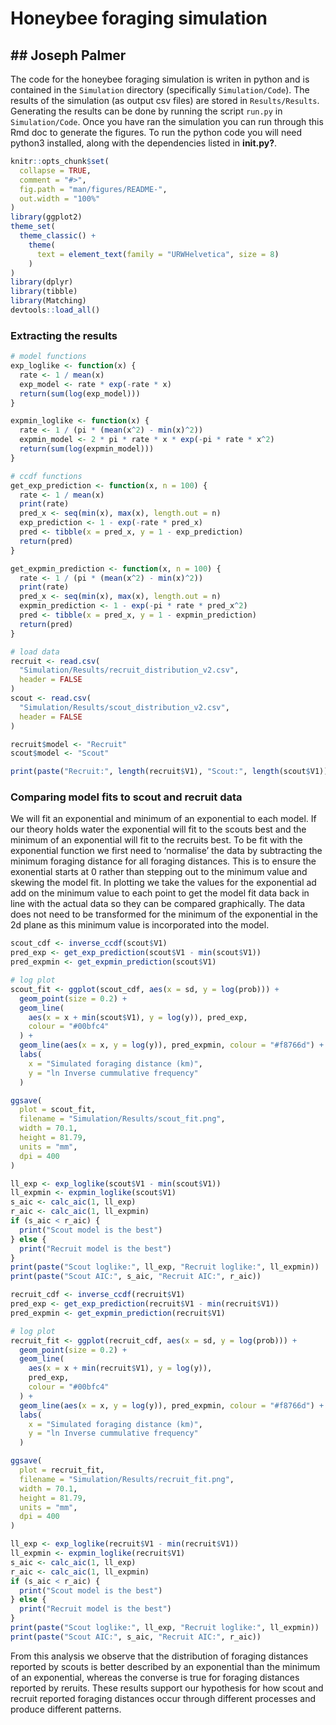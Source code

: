 # Honeybee foraging simulation
## Joseph Palmer
---

The code for the honeybee foraging simulation is writen in python and is contained in the `Simulation` directory (specifically `Simulation/Code`). The results of the simulation (as output csv files) are stored in `Results/Results`. Generating the results can be done by running the script `run.py` in `Simulation/Code`. Once you have ran the simulation you can run through this Rmd doc to generate the figures. To run the python code you will need python3 installed, along with the dependencies listed in **init.py?**.

```r
knitr::opts_chunk$set(
  collapse = TRUE,
  comment = "#>",
  fig.path = "man/figures/README-",
  out.width = "100%"
)
library(ggplot2)
theme_set(
  theme_classic() +
    theme(
      text = element_text(family = "URWHelvetica", size = 8)
    )
)
library(dplyr)
library(tibble)
library(Matching)
devtools::load_all()
```

### Extracting the results

```r

# model functions
exp_loglike <- function(x) {
  rate <- 1 / mean(x)
  exp_model <- rate * exp(-rate * x)
  return(sum(log(exp_model)))
}

expmin_loglike <- function(x) {
  rate <- 1 / (pi * (mean(x^2) - min(x)^2))
  expmin_model <- 2 * pi * rate * x * exp(-pi * rate * x^2)
  return(sum(log(expmin_model)))
}

# ccdf functions
get_exp_prediction <- function(x, n = 100) {
  rate <- 1 / mean(x)
  print(rate)
  pred_x <- seq(min(x), max(x), length.out = n)
  exp_prediction <- 1 - exp(-rate * pred_x)
  pred <- tibble(x = pred_x, y = 1 - exp_prediction)
  return(pred)
}

get_expmin_prediction <- function(x, n = 100) {
  rate <- 1 / (pi * (mean(x^2) - min(x)^2))
  print(rate)
  pred_x <- seq(min(x), max(x), length.out = n)
  expmin_prediction <- 1 - exp(-pi * rate * pred_x^2)
  pred <- tibble(x = pred_x, y = 1 - expmin_prediction)
  return(pred)
}

# load data
recruit <- read.csv(
  "Simulation/Results/recruit_distribution_v2.csv",
  header = FALSE
)
scout <- read.csv(
  "Simulation/Results/scout_distribution_v2.csv",
  header = FALSE
)

recruit$model <- "Recruit"
scout$model <- "Scout"

print(paste("Recruit:", length(recruit$V1), "Scout:", length(scout$V1)))
```

### Comparing model fits to scout and recruit data

We will fit an exponential and minimum of an exponential to each model. If our theory holds water the exponential will fit to the scouts best and the minimum of an exponential will fit to the recruits best. To be fit with the exponential function we first need to 'normalise' the data by subtracting the minimum foraging distance for all foraging distances. This is to ensure the exonential starts at 0 rather than stepping out to the minimum value and skewing the model fit. In plotting we take the values for the exponential ad add on the minimum value to each point to get the model fit data back in line with the actual data so they can be compared graphically. The data does not need to be transformed for the minimum of the exponential in the 2d plane as this minimum value is incorporated into the model.

```r
scout_cdf <- inverse_ccdf(scout$V1)
pred_exp <- get_exp_prediction(scout$V1 - min(scout$V1))
pred_expmin <- get_expmin_prediction(scout$V1)

# log plot
scout_fit <- ggplot(scout_cdf, aes(x = sd, y = log(prob))) +
  geom_point(size = 0.2) +
  geom_line(
    aes(x = x + min(scout$V1), y = log(y)), pred_exp,
    colour = "#00bfc4"
  ) +
  geom_line(aes(x = x, y = log(y)), pred_expmin, colour = "#f8766d") +
  labs(
    x = "Simulated foraging distance (km)",
    y = "ln Inverse cummulative frequency"
  )

ggsave(
  plot = scout_fit,
  filename = "Simulation/Results/scout_fit.png",
  width = 70.1,
  height = 81.79,
  units = "mm",
  dpi = 400
)

ll_exp <- exp_loglike(scout$V1 - min(scout$V1))
ll_expmin <- expmin_loglike(scout$V1)
s_aic <- calc_aic(1, ll_exp)
r_aic <- calc_aic(1, ll_expmin)
if (s_aic < r_aic) {
  print("Scout model is the best")
} else {
  print("Recruit model is the best")
}
print(paste("Scout loglike:", ll_exp, "Recruit loglike:", ll_expmin))
print(paste("Scout AIC:", s_aic, "Recruit AIC:", r_aic))
```

```r
recruit_cdf <- inverse_ccdf(recruit$V1)
pred_exp <- get_exp_prediction(recruit$V1 - min(recruit$V1))
pred_expmin <- get_expmin_prediction(recruit$V1)

# log plot
recruit_fit <- ggplot(recruit_cdf, aes(x = sd, y = log(prob))) +
  geom_point(size = 0.2) +
  geom_line(
    aes(x = x + min(recruit$V1), y = log(y)),
    pred_exp,
    colour = "#00bfc4"
  ) +
  geom_line(aes(x = x, y = log(y)), pred_expmin, colour = "#f8766d") +
  labs(
    x = "Simulated foraging distance (km)",
    y = "ln Inverse cummulative frequency"
  )

ggsave(
  plot = recruit_fit,
  filename = "Simulation/Results/recruit_fit.png",
  width = 70.1,
  height = 81.79,
  units = "mm",
  dpi = 400
)

ll_exp <- exp_loglike(recruit$V1 - min(recruit$V1))
ll_expmin <- expmin_loglike(recruit$V1)
s_aic <- calc_aic(1, ll_exp)
r_aic <- calc_aic(1, ll_expmin)
if (s_aic < r_aic) {
  print("Scout model is the best")
} else {
  print("Recruit model is the best")
}
print(paste("Scout loglike:", ll_exp, "Recruit loglike:", ll_expmin))
print(paste("Scout AIC:", s_aic, "Recruit AIC:", r_aic))
```

From this analysis we observe that the distribution of foraging distances reported by scouts is better described by an exponential than the minimum of an exponential, whereas the converse is true for foraging distances reported by reruits. These results support our hypothesis for how scout and recruit reported foraging distances occur through different processes and produce different patterns.
